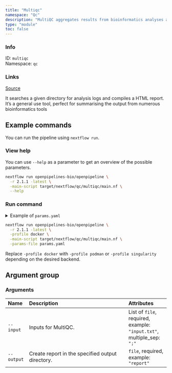 ```yaml
---
title: "Multiqc"
namespace: "Qc"
description: "MultiQC aggregates results from bioinformatics analyses across many samples into a single report."
type: "module"
toc: false
---
```


::: {.column-margin}

### Info

ID: `multiqc`  
Namespace: `qc`

### Links
[Source](https://github.com/openpipelines-bio/openpipeline/blob/2.1.1/src/qc/multiqc/config.vsh.yaml){.btn-action .btn-sm .btn-info .btn role="button"}

:::

It searches a given directory for analysis logs and compiles a HTML report. It's a general use tool, perfect for summarising the output from numerous bioinformatics tools

## Example commands

You can run the pipeline using `nextflow run`.

### View help

You can use `--help` as a parameter to get an overview of the possible parameters.

```bash
nextflow run openpipelines-bio/openpipeline \
  -r 2.1.1 -latest \
  -main-script target/nextflow/qc/multiqc/main.nf \
  --help
```

### Run command

<details>
<summary>Example of `params.yaml`</summary>
```yaml
# Arguments
input: # please fill in - example: ["input.txt"]
# output: "$id.$key.output"

# Nextflow input-output arguments
publish_dir: # please fill in - example: "output/"
# param_list: "my_params.yaml"
```
</details>

```bash
nextflow run openpipelines-bio/openpipeline \
  -r 2.1.1 -latest \
  -profile docker \
  -main-script target/nextflow/qc/multiqc/main.nf \
  -params-file params.yaml
```

:::{.callout-note}
Replace `-profile docker` with `-profile podman` or `-profile singularity` depending on the desired backend.
:::

## Argument group

### Arguments

|Name       |Description                                      |Attributes                                                            |
|:----------|:--------------------------------------------------|:--------------------|
|`--input`  |Inputs for MultiQC.                              |List of `file`, required, example: `"input.txt"`, multiple_sep: `";"` |
|`--output` |Create report in the specified output directory. |`file`, required, example: `"report"`                                 |

